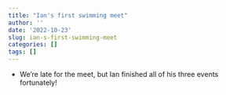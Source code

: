 ```yaml
---
title: "Ian's first swimming meet"
author: ''
date: '2022-10-23'
slug: ian-s-first-swimming-meet
categories: []
tags: []
---
```


- We're late for the meet, but Ian finished all of his three events fortunately!